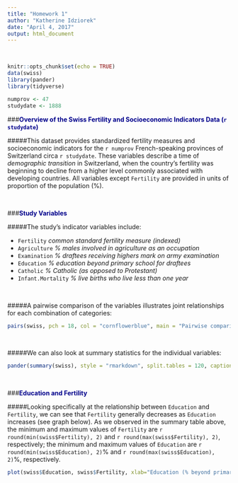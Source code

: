 ```yaml
---
title: "Homework 1" 
author: "Katherine Idziorek"
date: "April 4, 2017"
output: html_document
---
```


<br />

```r
knitr::opts_chunk$set(echo = TRUE)
data(swiss)
library(pander)
library(tidyverse)
```

```r
numprov <- 47
studydate <- 1888
```

###<span style="color:darkblue">**Overview of the Swiss Fertility and Socioeconomic Indicators Data (`r studydate`)**</span>


#####This dataset provides standardized fertility measures and socioeconomic indicators for the `r numprov` French-speaking provinces of Switzerland circa `r studydate`. These variables describe a time of *demographic transition* in Switzerland, when the country's fertility was beginning to decline from a higher level commonly associated with developing countries. All variables except `Fertility` are provided in units of proportion of the population (%).

<br />

###<span style="color:darkblue">**Study Variables**</span>

#####The study's indicator variables include:

* `Fertility`  *common standard fertility measure (indexed)*
* `Agriculture` *% males involved in agriculture as an occupation*
* `Examination` *% draftees receiving highers mark on army examination*
* `Education` *% education beyond primary school for draftees*
* `Catholic` *% Catholic (as opposed to Protestant)*
* `Infant.Mortality` *% live births who live less than one year*

<br />

#####A pairwise comparison of the variables illustrates joint relationships for each combination of categories:

```r
pairs(swiss, pch = 18, col = "cornflowerblue", main = "Pairwise comparisons of Swiss variables")

```     

<br />

#####We can also look at summary statistics for the individual variables:

```r
pander(summary(swiss), style = "rmarkdown", split.tables = 120, caption = "**Statistical Summary of Individual  Variables**")
```

<br />

###<span style="color:darkblue">**Education and Fertility**</span>

#####Looking specifically at the relationship between `Education` and `Fertility`, we can see that `Fertility` generally decreases as `Education` increases (see graph below). As we observed in the summary table above, the minimum and maximum values of `Fertility` are `r round(min(swiss$Fertility), 2)` and `r round(max(swiss$Fertility), 2)`, respectively; the minimum and maximum values of `Education` are `r round(min(swiss$Education), 2)`% and `r round(max(swiss$Education), 2)`%, respectively. 

```r
plot(swiss$Education, swiss$Fertility, xlab="Education (% beyond primary school, adults)", ylab="Fertility (index)", main="Fertility vs. Education", frame.plot=FALSE , col="cornflowerblue")

```     
